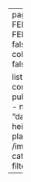 ---
pagetitle: GEOBOTA RSS FEED
title: GEOBOTA RSS FEED
title-block-banner: false
# title-block-banner-color:
sidebar: false
search: false

listing:
  - id: latest-content
    contents:
      - publications/*/**/index.qmd
      - news/*/index.qmd
    sort: "date desc"
    type: grid
    image-height: 225px
    image-placeholder: /images/logo/placeholder.png
    categories: false
    sort-ui: true
    filter-ui: true
    feed: true
---